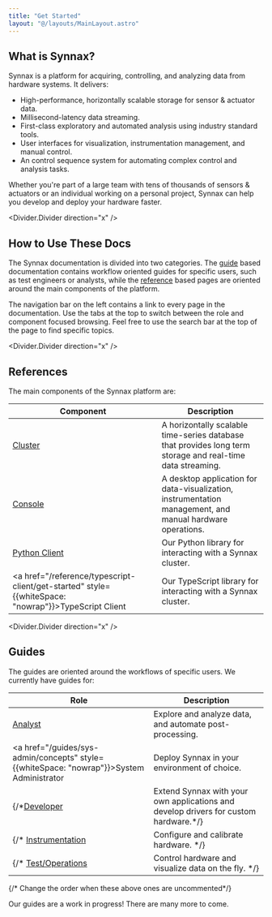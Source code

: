 ```yaml
---
title: "Get Started"
layout: "@/layouts/MainLayout.astro"
---
```


## What is Synnax?

Synnax is a platform for acquiring, controlling, and analyzing data from hardware
systems. It delivers:

* High-performance, horizontally scalable storage for sensor & actuator data.
* Millisecond-latency data streaming.
* First-class exploratory and automated analysis using industry standard tools.
* User interfaces for visualization, instrumentation management, and manual control.
* An control sequence system for automating complex control and analysis tasks.

Whether you're part of a large team with tens of thousands of sensors & actuators or an
individual working on a personal project, Synnax can help you develop and deploy your
hardware faster.

<Divider.Divider direction="x" />

## How to Use These Docs

The Synnax documentation is divided into two categories. The [guide](#guides) based documentation
contains workflow oriented guides for specific users, such as test engineers
or analysts, while the [reference](#references) based pages are oriented around the
main components of the platform.

The navigation bar on the left contains a link to every page in the documentation. Use
the tabs at the top to switch between the role and component focused browsing. Feel
free to use the search bar at the top of the page to find specific topics.

<Divider.Divider direction="x" />

## References

The main components of the Synnax platform are:

Component | Description
--- | ---
<a href="/reference/cluster/quick-start">Cluster</a> | A horizontally scalable time-series database that provides long term storage and real-time data streaming.
<a href="/reference/console/get-started">Console</a> | A desktop application for data-visualization, instrumentation management, and manual hardware operations.
<a href="/reference/python-client/get-started">Python Client</a> | Our Python library for interacting with a Synnax cluster.
<a href="/reference/typescript-client/get-started" style={{whiteSpace: "nowrap"}}>TypeScript Client</a> | Our TypeScript library for interacting with a Synnax cluster.

<Divider.Divider direction="x" />

## Guides

The guides are oriented around the workflows of specific users. We currently have guides
for:

Role | Description
--- | ---
<a href="/guides/analyst/exploratory-analysis-in-python">Analyst</a> | Explore and analyze data, and automate post-processing.
<a href="/guides/sys-admin/concepts" style={{whiteSpace: "nowrap"}}>System Administrator</a> | Deploy Synnax in your environment of choice.
{/*<a href="/guides/developer">Developer</a> | Extend Synnax with your own applications and develop drivers for custom hardware.*/}
{/* <a href="/role/instrumentation">Instrumentation</a> | Configure and calibrate hardware. */}
{/* <a href="/role/test-engineer">Test/Operations</a> | Control hardware and visualize data on the fly. */}
{/* Change the order when these above ones are uncommented*/}

<Note variant="info">
Our guides are a work in progress! There are many more to come.
</Note>